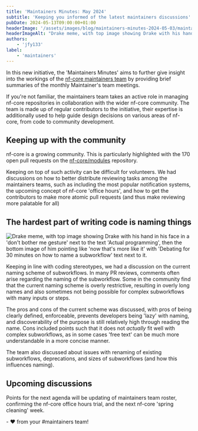 ```yaml
---
title: 'Maintainers Minutes: May 2024'
subtitle: 'Keeping you informed of the latest maintainers discussions'
pubDate: 2024-05-13T09:00:00+01:00
headerImage: '/assets/images/blog/maintainers-minutes-2024-05-03/maintainers-meme-2024-05-03.jpg'
headerImageAlt: "Drake meme, with top image showing Drake with his hand in his face in a 'don't bother me gesture' next to the text 'Actual programming', then the bottom image of him pointing like 'now that's more like it' with 'Debating for 30 minutes on how to name a subworkflow' text next to it."
authors:
    - 'jfy133'
label:
    - 'maintainers'
---
```


In this new initiative, the 'Maintainers Minutes' aims to further give insight into the workings of the [nf-core maintainers team](/governance#maintainers) by providing brief summaries of the monthly Maintainer's team meetings.

If you're not familiar, the maintainers team takes an active role in managing nf-core repositories in collaboration with the wider nf-core community.
The team is made up of regular contributors to the initiative, their expertise is additionally used to help guide design decisions on various areas of nf-core, from code to community development.

## Keeping up with the community

nf-core is a growing community. This is particularly highlighted with the 170 open pull requests on the [nf-core/modules](https://github.com/nf-core/modules) repository.

Keeping on top of such activity can be difficult for volunteers.
We had discussions on how to better distribute reviewing tasks among the maintainers teams, such as including the most popular notification systems, the upcoming concept of nf-core 'office hours', and how to get the contributors to make more atomic pull requests (and thus make reviewing more palatable for all)

## The hardest part of writing code is naming things

![Drake meme, with top image showing Drake with his hand in his face in a 'don't bother me gesture' next to the text 'Actual programming', then the bottom image of him pointing like 'now that's more like it' with 'Debating for 30 minutes on how to name a subworkflow' text next to it.](@assets/images/blog/maintainers-minutes-2024-05-03/maintainers-meme-2024-05-03.jpg)

Keeping in line with coding stereotypes, we had a discussion on the current naming scheme of subworkflows.
In many PR reviews, comments often arise regarding the naming of the subworkflow.
Some in the community find that the current naming scheme is overly restrictive, resulting in overly long names and also sometimes not being possible for complex subworkflows with many inputs or steps.

The pros and cons of the current scheme was discussed, with pros of being clearly defined, enforceable, prevents developers being 'lazy' with naming, and discoverability of the purpose is still relatively high through reading the name.
Cons included points such that it does not _actually_ fit well with complex subworkflows, as in some cases 'free text' can be much more understandable in a more concise manner.

The team also discussed about issues with renaming of existing subworkflows, deprecations, and sizes of subworkflows (and how this influences naming).

## Upcoming discussions

Points for the next agenda will be updating of maintainers team roster, confirming the nf-core office hours trial, and the next nf-core 'spring cleaning' week.

\- :heart: from your #maintainers team!
